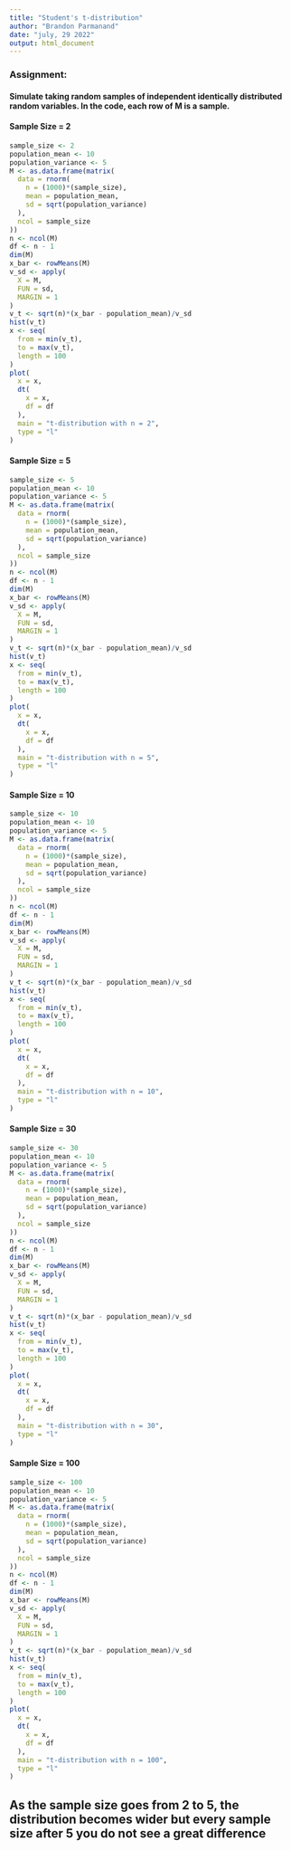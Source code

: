 ```yaml
---
title: "Student's t-distribution"
author: "Brandon Parmanand"
date: "july, 29 2022"
output: html_document
---
```

### Assignment:
#### Simulate taking random samples of independent identically distributed random variables. In the code, each row of M is a sample.

#### Sample Size = 2

```r

sample_size <- 2
population_mean <- 10
population_variance <- 5
M <- as.data.frame(matrix(
  data = rnorm(
    n = (1000)*(sample_size),
    mean = population_mean,
    sd = sqrt(population_variance)
  ),
  ncol = sample_size
))
n <- ncol(M)
df <- n - 1
dim(M)
x_bar <- rowMeans(M)
v_sd <- apply(
  X = M,
  FUN = sd,
  MARGIN = 1
)
v_t <- sqrt(n)*(x_bar - population_mean)/v_sd
hist(v_t)
x <- seq(
  from = min(v_t),
  to = max(v_t),
  length = 100
)
plot(
  x = x,
  dt(
    x = x,
    df = df
  ),
  main = "t-distribution with n = 2",
  type = "l"
)

```

#### Sample Size = 5

```r

sample_size <- 5
population_mean <- 10
population_variance <- 5
M <- as.data.frame(matrix(
  data = rnorm(
    n = (1000)*(sample_size),
    mean = population_mean,
    sd = sqrt(population_variance)
  ),
  ncol = sample_size
))
n <- ncol(M)
df <- n - 1
dim(M)
x_bar <- rowMeans(M)
v_sd <- apply(
  X = M,
  FUN = sd,
  MARGIN = 1
)
v_t <- sqrt(n)*(x_bar - population_mean)/v_sd
hist(v_t)
x <- seq(
  from = min(v_t),
  to = max(v_t),
  length = 100
)
plot(
  x = x,
  dt(
    x = x,
    df = df
  ),
  main = "t-distribution with n = 5",
  type = "l"
)

```

#### Sample Size = 10

```r

sample_size <- 10
population_mean <- 10
population_variance <- 5
M <- as.data.frame(matrix(
  data = rnorm(
    n = (1000)*(sample_size),
    mean = population_mean,
    sd = sqrt(population_variance)
  ),
  ncol = sample_size
))
n <- ncol(M)
df <- n - 1
dim(M)
x_bar <- rowMeans(M)
v_sd <- apply(
  X = M,
  FUN = sd,
  MARGIN = 1
)
v_t <- sqrt(n)*(x_bar - population_mean)/v_sd
hist(v_t)
x <- seq(
  from = min(v_t),
  to = max(v_t),
  length = 100
)
plot(
  x = x,
  dt(
    x = x,
    df = df
  ),
  main = "t-distribution with n = 10",
  type = "l"
)

```

#### Sample Size = 30

```r

sample_size <- 30
population_mean <- 10
population_variance <- 5
M <- as.data.frame(matrix(
  data = rnorm(
    n = (1000)*(sample_size),
    mean = population_mean,
    sd = sqrt(population_variance)
  ),
  ncol = sample_size
))
n <- ncol(M)
df <- n - 1
dim(M)
x_bar <- rowMeans(M)
v_sd <- apply(
  X = M,
  FUN = sd,
  MARGIN = 1
)
v_t <- sqrt(n)*(x_bar - population_mean)/v_sd
hist(v_t)
x <- seq(
  from = min(v_t),
  to = max(v_t),
  length = 100
)
plot(
  x = x,
  dt(
    x = x,
    df = df
  ),
  main = "t-distribution with n = 30",
  type = "l"
)

```

#### Sample Size = 100

```r

sample_size <- 100
population_mean <- 10
population_variance <- 5
M <- as.data.frame(matrix(
  data = rnorm(
    n = (1000)*(sample_size),
    mean = population_mean,
    sd = sqrt(population_variance)
  ),
  ncol = sample_size
))
n <- ncol(M)
df <- n - 1
dim(M)
x_bar <- rowMeans(M)
v_sd <- apply(
  X = M,
  FUN = sd,
  MARGIN = 1
)
v_t <- sqrt(n)*(x_bar - population_mean)/v_sd
hist(v_t)
x <- seq(
  from = min(v_t),
  to = max(v_t),
  length = 100
)
plot(
  x = x,
  dt(
    x = x,
    df = df
  ),
  main = "t-distribution with n = 100",
  type = "l"
)

```

## As the sample size goes from 2 to 5, the distribution becomes wider but every sample size after 5 you do not see a great difference
